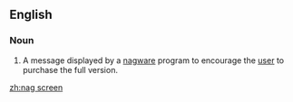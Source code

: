 ==English==

===Noun===
{{en-noun|head=[[nag]] [[screen]]}}

#{{context|computing|lang=en}} A message displayed by a [[nagware]] program to encourage the [[user]] to purchase the full version.

[[zh:nag screen]]